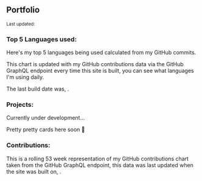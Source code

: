 
## Portfolio

<Small>
  Last updated: <DateUpdated date={`2020-02-09`} small={`true`} />
</Small>

### Top 5 Languages used:

Here's my top 5 languages being used calculated from my GitHub
commits.

This chart is updated with my GitHub contributions data via the GitHub
GraphQL endpoint every time this site is built, you can see what
languages I'm using daily.

The last build date was, <DateUpdated />.

<TopLanguages />

### Projects:

Currently under development...

Pretty pretty cards here soon 👀

<Projects />

### Contributions:

This is a rolling 53 week representation of my GitHub contributions
chart taken from the GitHub GraphQL endpoint, this data was last
updated when the site was built on, <DateUpdated />.

<GitHubContributions />
